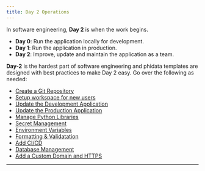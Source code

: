```yaml
---
title: Day 2 Operations
---
```

In software engineering, **Day 2** is when the work begins.

- **Day 0**: Run the application locally for development.
- **Day 1**: Run the application in production.
- **Day 2**: Improve, update and maintain the application as a team.

**Day-2** is the hardest part of software engineering and phidata templates are designed with best practices to make Day 2 easy. Go over the following as needed:

- [Create a Git Repository](/day-2/git-repo/page)
- [Setup workspace for new users](/day-2/new-users/page)
- [Update the Development Application](/day-2/dev-app/page)
- [Update the Production Application](/day-2/production-app/page)
- [Manage Python Libraries](/day-2/python-libraries/page)
- [Secret Management](/day-2/secrets/page)
- [Environment Variables](/day-2/env-vars/page)
- [Formatting & Validatation](/day-2/format-and-validate/page)
- [Add CI/CD](/day-2/ci-cd/page)
- [Database Management](/day-2/database/page)
- [Add a Custom Domain and HTTPS](/day-2/domain-https/page)

---

